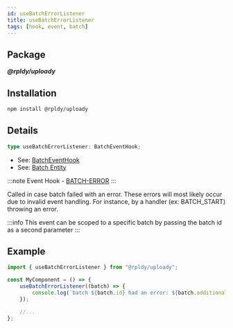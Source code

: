 ```yaml
---
id: useBatchErrorListener
title: useBatchErrorListener
tags: [hook, event, batch]
---
```


## Package

**_@rpldy/uploady_**

## Installation

```bash npm2yarn
npm install @rpldy/uploady
```

## Details

```typescript
type useBatchErrorListener: BatchEventHook;
```

- See: [BatchEventHook](../types#batcheventhook)
- See: [Batch Entity](../entities#batch)

:::note
Event Hook - [BATCH-ERROR](../events#batchError)
:::

Called in case batch failed with an error.
These errors will most likely occur due to invalid event handling.
For instance, by a handler (ex: BATCH_START) throwing an error.

:::info
This event can be scoped to a specific batch by passing the batch id as a second parameter
:::

## Example

```javascript
import { useBatchErrorListener } from "@rpldy/uploady";

const MyComponent = () => {
    useBatchErrorListener((batch) => {
        console.log(`batch ${batch.id} had an error: ${batch.additionalInfo}`);
    });

    //...
};
```

